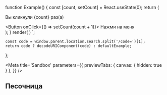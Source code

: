 

function Example() {
    const [count, setCount] = React.useState(0);
    return (
        <div>
            <p>Вы кликнули {count} раз(а)</p>
            <Button onClick={() => setCount(count + 1)}>
                Нажми на меня
            </Button>
        </div>
    );
}
render(
    <Example />
)
`;

    const code = window.parent.location.search.split('/code=')[1];
    return code ? decodeURIComponent(code) : defaultExample;
};

<Meta
    title='Sandbox'
    parameters={{
        previewTabs: { canvas: { hidden: true } },
    }}
/>

## Песочница

<Example expanded={true} live={true} code={getCode()} language='jsx' />

